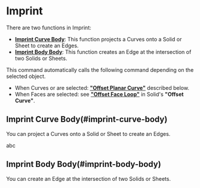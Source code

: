 
<Reference shortcut="Shift-I" command="Imprint" button="" />

# Imprint

There are two functions in Imprint:
- [**Imprint Curve Body**](#imprint-curve-body): This function projects a Curves onto a Solid or Sheet to create an Edges.
- [**Imprint Body Body**](#imprint-body-body): This function creates an Edge at the intersection of two Solids or Sheets.

This command automatically calls the following command depending on the selected object.
- When Curves or  are selected: [**"Offset Planar Curve"**](#offset-planar-curve) described below.
- When Faces are selected: see [**"Offset Face Loop"**](../solid/offset-curve#offset-face-loop) in Solid's **"Offset Curve"**.



## Imprint Curve Body(#imprint-curve-body)

You can project a Curves onto a Solid or Sheet to create an Edges.



abc




## Imprint Body Body(#imprint-body-body)

You can create an Edge at the intersection of two Solids or Sheets.